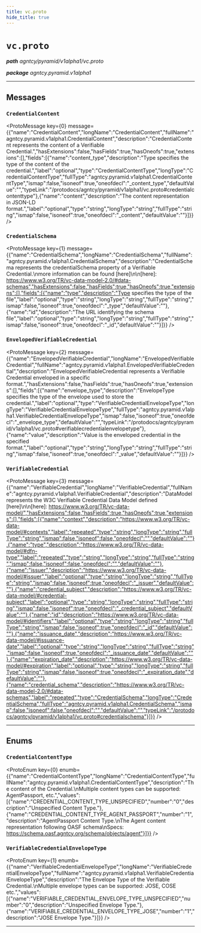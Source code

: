 ```yaml
---
title: vc.proto
hide_title: true
---
```



# `vc.proto`
_**path** agntcy/pyramid/v1alpha1/vc.proto_

_**package** agntcy.pyramid.v1alpha1_



---

## Messages


### `CredentialContent`
<ProtoMessage key={0} message={{"name":"CredentialContent","longName":"CredentialContent","fullName":"agntcy.pyramid.v1alpha1.CredentialContent","description":"CredentialContent represents the content of a Verifiable Credential.","hasExtensions":false,"hasFields":true,"hasOneofs":true,"extensions":[],"fields":[{"name":"content_type","description":"Type specifies the type of the content of the credential.","label":"optional","type":"CredentialContentType","longType":"CredentialContentType","fullType":"agntcy.pyramid.v1alpha1.CredentialContentType","ismap":false,"isoneof":true,"oneofdecl":"_content_type","defaultValue":"","typeLink":"/protodocs/agntcy/pyramid/v1alpha1/vc.proto#credentialcontenttype"},{"name":"content","description":"The content representation in JSON-LD format.","label":"optional","type":"string","longType":"string","fullType":"string","ismap":false,"isoneof":true,"oneofdecl":"_content","defaultValue":""}]}} />


### `CredentialSchema`
<ProtoMessage key={1} message={{"name":"CredentialSchema","longName":"CredentialSchema","fullName":"agntcy.pyramid.v1alpha1.CredentialSchema","description":"CredentialSchema represents the credentialSchema property of a Verifiable Credential.\nmore information can be found [here]\n\n[here]: https://www.w3.org/TR/vc-data-model-2.0/#data-schemas","hasExtensions":false,"hasFields":true,"hasOneofs":true,"extensions":[],"fields":[{"name":"type","description":"Type specifies the type of the file","label":"optional","type":"string","longType":"string","fullType":"string","ismap":false,"isoneof":true,"oneofdecl":"_type","defaultValue":""},{"name":"id","description":"The URL identifying the schema file","label":"optional","type":"string","longType":"string","fullType":"string","ismap":false,"isoneof":true,"oneofdecl":"_id","defaultValue":""}]}} />


### `EnvelopedVerifiableCredential`
<ProtoMessage key={2} message={{"name":"EnvelopedVerifiableCredential","longName":"EnvelopedVerifiableCredential","fullName":"agntcy.pyramid.v1alpha1.EnvelopedVerifiableCredential","description":"EnvelopedVerifiableCredential represents a Verifiable Credential enveloped in a specific format.","hasExtensions":false,"hasFields":true,"hasOneofs":true,"extensions":[],"fields":[{"name":"envelope_type","description":"EnvelopeType specifies the type of the envelope used to store the credential.","label":"optional","type":"VerifiableCredentialEnvelopeType","longType":"VerifiableCredentialEnvelopeType","fullType":"agntcy.pyramid.v1alpha1.VerifiableCredentialEnvelopeType","ismap":false,"isoneof":true,"oneofdecl":"_envelope_type","defaultValue":"","typeLink":"/protodocs/agntcy/pyramid/v1alpha1/vc.proto#verifiablecredentialenvelopetype"},{"name":"value","description":"Value is the enveloped credential in the specified format.","label":"optional","type":"string","longType":"string","fullType":"string","ismap":false,"isoneof":true,"oneofdecl":"_value","defaultValue":""}]}} />


### `VerifiableCredential`
<ProtoMessage key={3} message={{"name":"VerifiableCredential","longName":"VerifiableCredential","fullName":"agntcy.pyramid.v1alpha1.VerifiableCredential","description":"DataModel represents the W3C Verifiable Credential Data Model defined [here]\n\n[here]: https://www.w3.org/TR/vc-data-model/","hasExtensions":false,"hasFields":true,"hasOneofs":true,"extensions":[],"fields":[{"name":"context","description":"https://www.w3.org/TR/vc-data-model/#contexts","label":"repeated","type":"string","longType":"string","fullType":"string","ismap":false,"isoneof":false,"oneofdecl":"","defaultValue":""},{"name":"type","description":"https://www.w3.org/TR/vc-data-model/#dfn-type","label":"repeated","type":"string","longType":"string","fullType":"string","ismap":false,"isoneof":false,"oneofdecl":"","defaultValue":""},{"name":"issuer","description":"https://www.w3.org/TR/vc-data-model/#issuer","label":"optional","type":"string","longType":"string","fullType":"string","ismap":false,"isoneof":true,"oneofdecl":"_issuer","defaultValue":""},{"name":"credential_subject","description":"https://www.w3.org/TR/vc-data-model/#credential-subject","label":"optional","type":"string","longType":"string","fullType":"string","ismap":false,"isoneof":true,"oneofdecl":"_credential_subject","defaultValue":""},{"name":"id","description":"https://www.w3.org/TR/vc-data-model/#identifiers","label":"optional","type":"string","longType":"string","fullType":"string","ismap":false,"isoneof":true,"oneofdecl":"_id","defaultValue":""},{"name":"issuance_date","description":"https://www.w3.org/TR/vc-data-model/#issuance-date","label":"optional","type":"string","longType":"string","fullType":"string","ismap":false,"isoneof":true,"oneofdecl":"_issuance_date","defaultValue":""},{"name":"expiration_date","description":"https://www.w3.org/TR/vc-data-model/#expiration","label":"optional","type":"string","longType":"string","fullType":"string","ismap":false,"isoneof":true,"oneofdecl":"_expiration_date","defaultValue":""},{"name":"credential_schema","description":"https://www.w3.org/TR/vc-data-model-2.0/#data-schemas","label":"repeated","type":"CredentialSchema","longType":"CredentialSchema","fullType":"agntcy.pyramid.v1alpha1.CredentialSchema","ismap":false,"isoneof":false,"oneofdecl":"","defaultValue":"","typeLink":"/protodocs/agntcy/pyramid/v1alpha1/vc.proto#credentialschema"}]}} />

---
## Enums


### `CredentialContentType`
<ProtoEnum key={0} enumb={{"name":"CredentialContentType","longName":"CredentialContentType","fullName":"agntcy.pyramid.v1alpha1.CredentialContentType","description":"The content of the Credential.\nMultiple content types can be supported: AgentPassport, etc.","values":[{"name":"CREDENTIAL_CONTENT_TYPE_UNSPECIFIED","number":"0","description":"Unspecified Content Type."},{"name":"CREDENTIAL_CONTENT_TYPE_AGENT_PASSPORT","number":"1","description":"AgentPassport Content Type.\nThe Agent content representation following OASF schema\nSpecs: https://schema.oasf.agntcy.org/schema/objects/agent"}]}} />


### `VerifiableCredentialEnvelopeType`
<ProtoEnum key={1} enumb={{"name":"VerifiableCredentialEnvelopeType","longName":"VerifiableCredentialEnvelopeType","fullName":"agntcy.pyramid.v1alpha1.VerifiableCredentialEnvelopeType","description":"The Envelope Type of the Verifiable Credential.\nMultiple envelope types can be supported: JOSE, COSE etc.","values":[{"name":"VERIFIABLE_CREDENTIAL_ENVELOPE_TYPE_UNSPECIFIED","number":"0","description":"Unspecified Envelope Type."},{"name":"VERIFIABLE_CREDENTIAL_ENVELOPE_TYPE_JOSE","number":"1","description":"JOSE Envelope Type."}]}} />

---


  